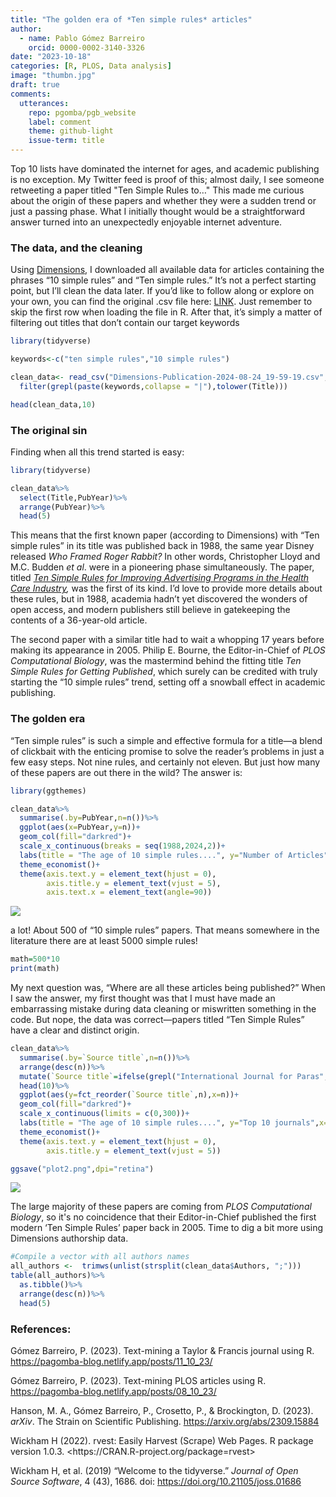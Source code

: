 ```yaml
---
title: "The golden era of *Ten simple rules* articles"
author:
  - name: Pablo Gómez Barreiro
    orcid: 0000-0002-3140-3326
date: "2023-10-18"
categories: [R, PLOS, Data analysis]
image: "thumbn.jpg"
draft: true
comments:
  utterances: 
    repo: pgomba/pgb_website
    label: comment
    theme: github-light
    issue-term: title
---
```


Top 10 lists have dominated the internet for ages, and academic publishing is no exception. My Twitter feed is proof of this; almost daily, I see someone retweeting a paper titled \"Ten Simple Rules to...\" This made me curious about the origin of these papers and whether they were a sudden trend or just a passing phase. What I initially thought would be a straightforward answer turned into an unexpectedly enjoyable internet adventure.

### The data, and the cleaning

Using [Dimensions](https://www.dimensions.ai/), I downloaded all available data for articles containing the phrases "10 simple rules" and "Ten simple rules." It's not a perfect starting point, but I'll clean the data later. If you'd like to follow along or explore on your own, you can find the original .csv file here: [LINK](https://github.com/pgomba/pgb_website/blob/main/posts/28_08_24/Dimensions-Publication-2024-08-24_19-59-19.csv). Just remember to skip the first row when loading the file in R. After that, it's simply a matter of filtering out titles that don't contain our target keywords

```r
library(tidyverse)

keywords<-c("ten simple rules","10 simple rules")

clean_data<- read_csv("Dimensions-Publication-2024-08-24_19-59-19.csv",  skip = 1)%>%
  filter(grepl(paste(keywords,collapse = "|"),tolower(Title)))

head(clean_data,10)
```

### The original sin

Finding when all this trend started is easy:

```r
library(tidyverse)

clean_data%>%
  select(Title,PubYear)%>%
  arrange(PubYear)%>%
  head(5)
```

This means that the first known paper (according to Dimensions) with "Ten simple rules" in its title was published back in 1988, the same year Disney released *Who Framed Roger Rabbit?* In other words, Christopher Lloyd and M.C. Budden *et al*. were in a pioneering phase simultaneously. The paper, titled [*Ten Simple Rules for Improving Advertising Programs in the Health Care Industry*](https://www.tandfonline.com/doi/abs/10.1300/J043v03n01_06)*,* was the first of its kind. I'd love to provide more details about these rules, but in 1988, academia hadn't yet discovered the wonders of open access, and modern publishers still believe in gatekeeping the contents of a 36-year-old article.

The second paper with a similar title had to wait a whopping 17 years before making its appearance in 2005. Philip E. Bourne, the Editor-in-Chief of *PLOS Computational Biology*, was the mastermind behind the fitting title *Ten Simple Rules for Getting Published*, which surely can be credited with truly starting the "10 simple rules" trend, setting off a snowball effect in academic publishing.

### The golden era

"Ten simple rules" is such a simple and effective formula for a title---a blend of clickbait with the enticing promise to solve the reader's problems in just a few easy steps. Not nine rules, and certainly not eleven. But just how many of these papers are out there in the wild? The answer is:

```r
library(ggthemes)

clean_data%>%
  summarise(.by=PubYear,n=n())%>%
  ggplot(aes(x=PubYear,y=n))+
  geom_col(fill="darkred")+
  scale_x_continuous(breaks = seq(1988,2024,2))+
  labs(title = "The age of 10 simple rules....", y="Number of Articles",x="Year",caption = "Data source: Dimensions")+
  theme_economist()+
  theme(axis.text.y = element_text(hjust = 0),
        axis.title.y = element_text(vjust = 5),
        axis.text.x = element_text(angle=90))
```

![](plot1.png)

a lot! About 500 of "10 simple rules" papers. That means somewhere in the literature there are at least 5000 simple rules!

```r
math=500*10
print(math)
```

My next question was, "Where are all these articles being published?" When I saw the answer, my first thought was that I must have made an embarrassing mistake during data cleaning or miswritten something in the code. But nope, the data was correct---papers titled "Ten Simple Rules" have a clear and distinct origin.

```r
clean_data%>%
  summarise(.by=`Source title`,n=n())%>%
  arrange(desc(n))%>%
  mutate(`Source title`=ifelse(grepl("International Journal for Paras",`Source title`),"IJPPW",`Source title`))%>%
  head(10)%>%
  ggplot(aes(y=fct_reorder(`Source title`,n),x=n))+
  geom_col(fill="darkred")+
  scale_x_continuous(limits = c(0,300))+
  labs(title = "The age of 10 simple rules....", y="Top 10 journals",x="Number of articles",caption = "Data source: Dimensions")+
  theme_economist()+
  theme(axis.text.y = element_text(hjust = 0),
        axis.title.y = element_text(vjust = 5))

ggsave("plot2.png",dpi="retina")
```

![](plot2.png)

The large majority of these papers are coming from *PLOS Computational Biology*, so it\'s no coincidence that their Editor-in-Chief published the first modern 'Ten Simple Rules' paper back in 2005. Time to dig a bit more using Dimensions authorship data.

```r
#Compile a vector with all authors names
all_authors <-  trimws(unlist(strsplit(clean_data$Authors, ";")))
table(all_authors)%>%
  as.tibble()%>%
  arrange(desc(n))%>%
  head(5)
```

### References:

Gómez Barreiro, P. (2023). Text-mining a Taylor & Francis journal using R. [https://pagomba-blog.netlify.app/posts/11_10_23/](https://pagomba-blog.netlify.app/posts/11_10_23//){.uri}

Gómez Barreiro, P. (2023). Text-mining PLOS articles using R. <https://pagomba-blog.netlify.app/posts/08_10_23/>

Hanson, M. A., Gómez Barreiro, P., Crosetto, P., & Brockington, D. (2023). *arXiv*. The Strain on Scientific Publishing. <https://arxiv.org/abs/2309.15884>

Wickham H (2022). rvest: Easily Harvest (Scrape) Web Pages. R package version 1.0.3. \<https://CRAN.R-project.org/package=rvest\>

Wickham H, et al. (2019) "Welcome to the tidyverse." *Journal of Open Source Software*, 4 (43), 1686. doi: <https://doi.org/10.21105/joss.01686>

